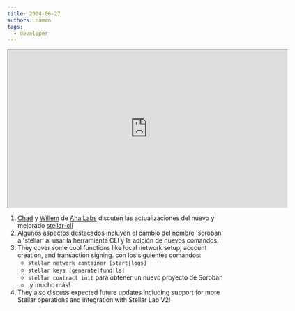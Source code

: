 ```yaml
---
title: 2024-06-27
authors: naman
tags:
  - developer
---
```


<iframe
  src="https://drive.google.com/file/d/1PS49Cvs_DLdEwquh6c9e5JuN3MASaTpz/preview"
  width="640"
  height="360"
  allow="autoplay"
></iframe>

1. [Chad](https://github.com/chadoh) y [Willem](https://github.com/willemneal) de [Aha Labs](https://github.com/theahaco) discuten las actualizaciones del nuevo y mejorado [stellar-cli](https://github.com/stellar/stellar-cli)
2. Algunos aspectos destacados incluyen el cambio del nombre 'soroban' a 'stellar' al usar la herramienta CLI y la adición de nuevos comandos.
3. They cover some cool functions like local network setup, account creation, and transaction signing. con los siguientes comandos:
   - `stellar network container [start|logs]`
   - `stellar keys [generate|fund|ls]`
   - `stellar contract init` para obtener un nuevo proyecto de Soroban
   - ¡y mucho más!
4. They also discuss expected future updates including support for more Stellar operations and integration with Stellar Lab V2!
